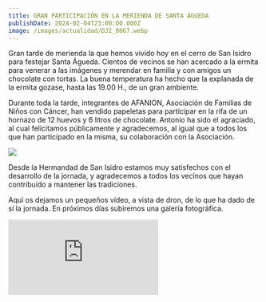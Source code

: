 ```yaml
---
title: GRAN PARTICIPACIÓN EN LA MERIENDA DE SANTA ÁGUEDA
publishDate: 2024-02-04T23:00:00.000Z
image: /images/actualidad/DJI_0067.webp
---
```


Gran tarde de merienda la que hemos vivido hoy en el cerro de San Isidro para festejar Santa Águeda. Cientos de vecinos se han acercado a la ermita para venerar a las imágenes y merendar en familia y con amigos un chocolate con tortas. La buena temperatura ha hecho que la explanada de la ermita gozase, hasta las 19.00 H., de un gran ambiente.

Durante toda la tarde, integrantes de AFANION, Asociación de Familias de Niños con Cáncer, han vendido papeletas para participar en la rifa de un hornazo de 12 huevos y 6 litros de chocolate. Antonio ha sido el agraciado, al cual felicitamos públicamente y agradecemos, al igual que a todos los que han participado en la misma, su colaboración con la Asociación.

![](/images/actualidad/422441082_715015497402345_6077901647928578348_n.webp)

Desde la Hermandad de San Isidro estamos muy satisfechos con el desarrollo de la jornada, y agradecemos a todos los vecinos que hayan contribuido a mantener las tradiciones.

Aquí os dejamos un pequeños vídeo, a vista de dron, de lo que ha dado de sí la jornada. En próximos días subiremos una galería fotográfica.

<div class="w-full h-96 relative">
  <iframe class="absolute top-0 left-0 w-full h-full" src="https://www.youtube.com/embed/ZFlZz8Sa2yg?si=BwxIPhFrY28bK5Jb" title="YouTube video player" frameborder="0" allow="accelerometer; autoplay; clipboard-write; encrypted-media; gyroscope; picture-in-picture; web-share" allowfullscreen />
</div>
